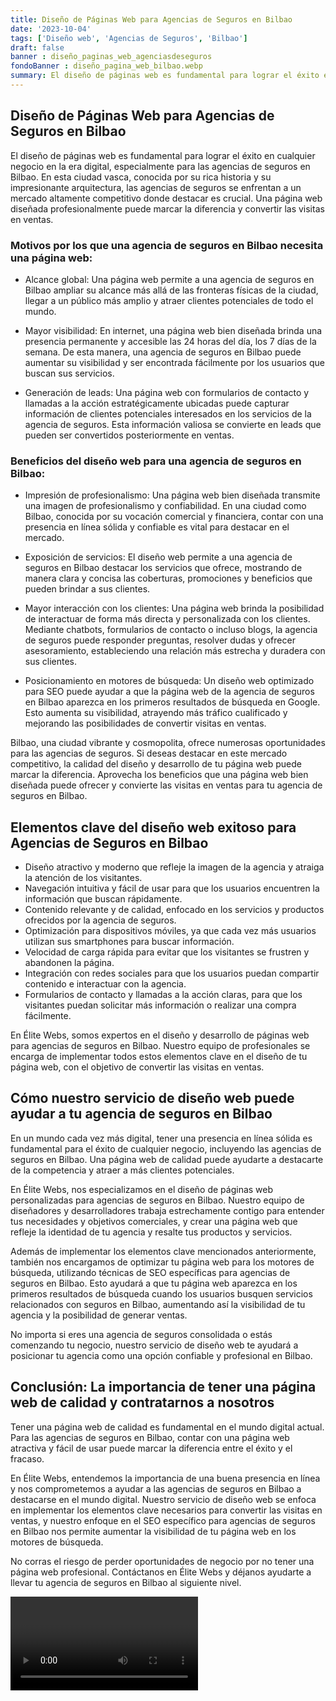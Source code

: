 ```yaml
---
title: Diseño de Páginas Web para Agencias de Seguros en Bilbao
date: '2023-10-04'
tags: ['Diseño web', 'Agencias de Seguros', 'Bilbao']
draft: false
banner : diseño_paginas_web_agenciasdeseguros
fondoBanner : diseño_pagina_web_bilbao.webp
summary: El diseño de páginas web es fundamental para lograr el éxito en cualquier negocio en la era digital, especialmente para las agencias de seguros en Bilbao. En esta ciudad vasca, conocida por su rica historia y su impresionante arquitectura, las agencias de seguros se enfrentan a un mercado altamente competitivo donde destacar es crucial. Una página web diseñada profesionalmente puede marcar la diferencia y convertir las visitas en ventas.
---
```


## Diseño de Páginas Web para Agencias de Seguros en Bilbao

El diseño de páginas web es fundamental para lograr el éxito en cualquier negocio en la era digital, especialmente para las agencias de seguros en Bilbao. En esta ciudad vasca, conocida por su rica historia y su impresionante arquitectura, las agencias de seguros se enfrentan a un mercado altamente competitivo donde destacar es crucial. Una página web diseñada profesionalmente puede marcar la diferencia y convertir las visitas en ventas.

### Motivos por los que una agencia de seguros en Bilbao necesita una página web:

- Alcance global: Una página web permite a una agencia de seguros en Bilbao ampliar su alcance más allá de las fronteras físicas de la ciudad, llegar a un público más amplio y atraer clientes potenciales de todo el mundo.

- Mayor visibilidad: En internet, una página web bien diseñada brinda una presencia permanente y accesible las 24 horas del día, los 7 días de la semana. De esta manera, una agencia de seguros en Bilbao puede aumentar su visibilidad y ser encontrada fácilmente por los usuarios que buscan sus servicios.

- Generación de leads: Una página web con formularios de contacto y llamadas a la acción estratégicamente ubicadas puede capturar información de clientes potenciales interesados en los servicios de la agencia de seguros. Esta información valiosa se convierte en leads que pueden ser convertidos posteriormente en ventas.

### Beneficios del diseño web para una agencia de seguros en Bilbao:

- Impresión de profesionalismo: Una página web bien diseñada transmite una imagen de profesionalismo y confiabilidad. En una ciudad como Bilbao, conocida por su vocación comercial y financiera, contar con una presencia en línea sólida y confiable es vital para destacar en el mercado.

- Exposición de servicios: El diseño web permite a una agencia de seguros en Bilbao destacar los servicios que ofrece, mostrando de manera clara y concisa las coberturas, promociones y beneficios que pueden brindar a sus clientes.

- Mayor interacción con los clientes: Una página web brinda la posibilidad de interactuar de forma más directa y personalizada con los clientes. Mediante chatbots, formularios de contacto o incluso blogs, la agencia de seguros puede responder preguntas, resolver dudas y ofrecer asesoramiento, estableciendo una relación más estrecha y duradera con sus clientes.

- Posicionamiento en motores de búsqueda: Un diseño web optimizado para SEO puede ayudar a que la página web de la agencia de seguros en Bilbao aparezca en los primeros resultados de búsqueda en Google. Esto aumenta su visibilidad, atrayendo más tráfico cualificado y mejorando las posibilidades de convertir visitas en ventas.

Bilbao, una ciudad vibrante y cosmopolita, ofrece numerosas oportunidades para las agencias de seguros. Si deseas destacar en este mercado competitivo, la calidad del diseño y desarrollo de tu página web puede marcar la diferencia. Aprovecha los beneficios que una página web bien diseñada puede ofrecer y convierte las visitas en ventas para tu agencia de seguros en Bilbao.

<GifSeo />

<Cta />

## Elementos clave del diseño web exitoso para Agencias de Seguros en Bilbao

- Diseño atractivo y moderno que refleje la imagen de la agencia y atraiga la atención de los visitantes.
- Navegación intuitiva y fácil de usar para que los usuarios encuentren la información que buscan rápidamente.
- Contenido relevante y de calidad, enfocado en los servicios y productos ofrecidos por la agencia de seguros.
- Optimización para dispositivos móviles, ya que cada vez más usuarios utilizan sus smartphones para buscar información.
- Velocidad de carga rápida para evitar que los visitantes se frustren y abandonen la página.
- Integración con redes sociales para que los usuarios puedan compartir contenido e interactuar con la agencia.
- Formularios de contacto y llamadas a la acción claras, para que los visitantes puedan solicitar más información o realizar una compra fácilmente.

En Élite Webs, somos expertos en el diseño y desarrollo de páginas web para agencias de seguros en Bilbao. Nuestro equipo de profesionales se encarga de implementar todos estos elementos clave en el diseño de tu página web, con el objetivo de convertir las visitas en ventas.

## Cómo nuestro servicio de diseño web puede ayudar a tu agencia de seguros en Bilbao

En un mundo cada vez más digital, tener una presencia en línea sólida es fundamental para el éxito de cualquier negocio, incluyendo las agencias de seguros en Bilbao. Una página web de calidad puede ayudarte a destacarte de la competencia y atraer a más clientes potenciales.

En Élite Webs, nos especializamos en el diseño de páginas web personalizadas para agencias de seguros en Bilbao. Nuestro equipo de diseñadores y desarrolladores trabaja estrechamente contigo para entender tus necesidades y objetivos comerciales, y crear una página web que refleje la identidad de tu agencia y resalte tus productos y servicios.

Además de implementar los elementos clave mencionados anteriormente, también nos encargamos de optimizar tu página web para los motores de búsqueda, utilizando técnicas de SEO específicas para agencias de seguros en Bilbao. Esto ayudará a que tu página web aparezca en los primeros resultados de búsqueda cuando los usuarios busquen servicios relacionados con seguros en Bilbao, aumentando así la visibilidad de tu agencia y la posibilidad de generar ventas.

No importa si eres una agencia de seguros consolidada o estás comenzando tu negocio, nuestro servicio de diseño web te ayudará a posicionar tu agencia como una opción confiable y profesional en Bilbao.

## Conclusión: La importancia de tener una página web de calidad y contratarnos a nosotros

Tener una página web de calidad es fundamental en el mundo digital actual. Para las agencias de seguros en Bilbao, contar con una página web atractiva y fácil de usar puede marcar la diferencia entre el éxito y el fracaso.

En Élite Webs, entendemos la importancia de una buena presencia en línea y nos comprometemos a ayudar a las agencias de seguros en Bilbao a destacarse en el mundo digital. Nuestro servicio de diseño web se enfoca en implementar los elementos clave necesarios para convertir las visitas en ventas, y nuestro enfoque en el SEO específico para agencias de seguros en Bilbao nos permite aumentar la visibilidad de tu página web en los motores de búsqueda.

No corras el riesgo de perder oportunidades de negocio por no tener una página web profesional. Contáctanos en Élite Webs y déjanos ayudarte a llevar tu agencia de seguros en Bilbao al siguiente nivel.

<Video />

<CtaBot job='Agencias de Seguros' city='Bilbao'/>

<Gmaps query='Bilbao+españa+maps' />